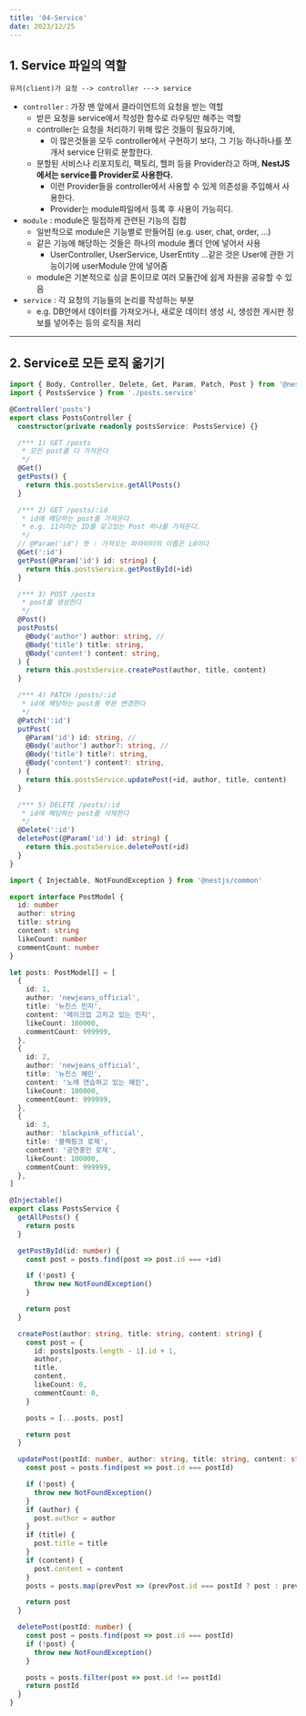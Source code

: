 ```yaml
---
title: '04-Service'
date: 2023/12/25
---
```


## 1. Service 파일의 역할

```
유저(client)가 요청 --> controller ---> service
```

- `controller` : 가장 맨 앞에서 클라이언트의 요청을 받는 역할
  - 받은 요청을 service에서 작성한 함수로 라우팅만 해주는 역할
  - controller는 요청을 처리하기 위해 많은 것들이 필요하기에,
    - 이 많은것들을 모두 controller에서 구현하기 보다, 그 기능 하나하나를 쪼개서 service 단위로 분할한다.
  - 분할된 서비스나 리포지토리, 팩토리, 헬퍼 등을 Provider라고 하며, **NestJS에서는 service를 Provider로 사용한다.**
    - 이런 Provider들을 controller에서 사용할 수 있게 의존성을 주입해서 사용한다.
    - Provider는 module파일에서 등록 후 사용이 가능히디.
- `module` : module은 밀접하게 관련된 기능의 집합
  - 일반적으로 module은 기능별로 만들어짐 (e.g. user, chat, order, ...)
  - 같은 기능에 해당하는 것들은 하나의 module 폴더 안에 넣어서 사용
    - UserController, UserService, UserEntity ...같은 것은 User에 관한 기능이기에 userModule 안에 넣어줌
  - module은 기본적으로 싱글 톤이므로 여러 모듈간에 쉽게 자원을 공유할 수 있음
- `service` : 각 요청의 기능들의 논리를 작성하는 부분
  - e.g. DB안에서 데이터를 가져오거나, 새로운 데이터 생성 시, 생성한 게시판 정보를 넣어주는 등의 로직을 처리

---

## 2. Service로 모든 로직 옮기기

```ts posts.controller.ts
import { Body, Controller, Delete, Get, Param, Patch, Post } from '@nestjs/common'
import { PostsService } from './posts.service'

@Controller('posts')
export class PostsController {
  constructor(private readonly postsService: PostsService) {}

  /*** 1) GET /posts
   * 모든 post를 다 가져온다
   */
  @Get()
  getPosts() {
    return this.postsService.getAllPosts()
  }

  /*** 2) GET /posts/:id
   * id에 해당하는 post를 가져온다
   * e.g. 11이라는 ID를 갖고있는 Post 하나를 가져온다.
   */
  // @Param('id') 뜻 : 가져오는 파라미터의 이름은 id이다
  @Get(':id')
  getPost(@Param('id') id: string) {
    return this.postsService.getPostById(+id)
  }

  /*** 3) POST /posts
   * post를 생성한다
   */
  @Post()
  postPosts(
    @Body('author') author: string, //
    @Body('title') title: string,
    @Body('content') content: string,
  ) {
    return this.postsService.createPost(author, title, content)
  }

  /*** 4) PATCH /posts/:id
   * id에 해당하는 post를 부분 변경한다
   */
  @Patch(':id')
  putPost(
    @Param('id') id: string, //
    @Body('author') author?: string, //
    @Body('title') title?: string,
    @Body('content') content?: string,
  ) {
    return this.postsService.updatePost(+id, author, title, content)
  }

  /*** 5) DELETE /posts/:id
   * id에 해당하는 post를 삭제한다
   */
  @Delete(':id')
  deletePost(@Param('id') id: string) {
    return this.postsService.deletePost(+id)
  }
}
```

```ts posts.service.ts
import { Injectable, NotFoundException } from '@nestjs/common'

export interface PostModel {
  id: number
  author: string
  title: string
  content: string
  likeCount: number
  commentCount: number
}

let posts: PostModel[] = [
  {
    id: 1,
    author: 'newjeans_official',
    title: '뉴진스 민지',
    content: '메이크업 고치고 있는 민지',
    likeCount: 100000,
    commentCount: 999999,
  },
  {
    id: 2,
    author: 'newjeans_official',
    title: '뉴진스 혜린',
    content: '노래 연습하고 있는 혜린',
    likeCount: 100000,
    commentCount: 999999,
  },
  {
    id: 3,
    author: 'blackpink_official',
    title: '블랙핑크 로제',
    content: '공연중인 로제',
    likeCount: 100000,
    commentCount: 999999,
  },
]

@Injectable()
export class PostsService {
  getAllPosts() {
    return posts
  }

  getPostById(id: number) {
    const post = posts.find(post => post.id === +id)

    if (!post) {
      throw new NotFoundException()
    }

    return post
  }

  createPost(author: string, title: string, content: string) {
    const post = {
      id: posts[posts.length - 1].id + 1,
      author,
      title,
      content,
      likeCount: 0,
      commentCount: 0,
    }

    posts = [...posts, post]

    return post
  }

  updatePost(postId: number, author: string, title: string, content: string) {
    const post = posts.find(post => post.id === postId)

    if (!post) {
      throw new NotFoundException()
    }
    if (author) {
      post.author = author
    }
    if (title) {
      post.title = title
    }
    if (content) {
      post.content = content
    }
    posts = posts.map(prevPost => (prevPost.id === postId ? post : prevPost))

    return post
  }

  deletePost(postId: number) {
    const post = posts.find(post => post.id === postId)
    if (!post) {
      throw new NotFoundException()
    }

    posts = posts.filter(post => post.id !== postId)
    return postId
  }
}
```
